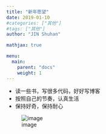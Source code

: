 ```yaml
---
title: "新年愿望"
date: 2019-01-10
#categories: ["其他"]
#tags: ["其他"]
author: "JIN Shuhan"

mathjax: true

menu:
  main:
    parent: "docs"
    weight: 1
---
```


- 读一些书，写很多代码，好好写博客
- 按照自己的节奏，认真生活
- 保持好奇，保持耐心 

![image](./static/image/blog01/pic.jpg)
